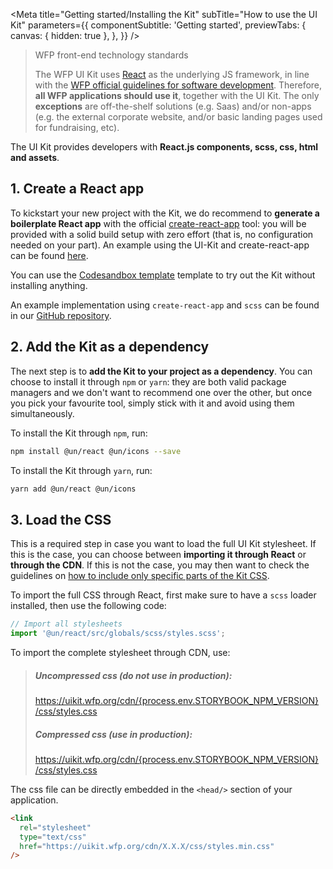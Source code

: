 

<Meta
  title="Getting started/Installing the Kit"
  subTitle="How to use the UI Kit"
  parameters={{
    componentSubtitle: 'Getting started',
    previewTabs: {
      canvas: { hidden: true },
    },
  }}
/>

> WFP front-end technology standards
>
> The WFP UI Kit uses [React](https://reactjs.org/) as the underlying JS framework, in line with the [WFP official guidelines for software development](https://newgo.wfp.org/documents/software-solutions-technology-stack). Therefore, **all WFP applications should use it**, together with the UI Kit. The only **exceptions** are off-the-shelf solutions (e.g. Saas) and/or non-apps (e.g. the external corporate website, and/or basic landing pages used for fundraising, etc).

The UI Kit provides developers with **React.js components, scss, css, html and assets**.

## 1. Create a React app

To kickstart your new project with the Kit, we do recommend to **generate a boilerplate React app** with the official [create-react-app](https://github.com/facebook/create-react-app) tool: you will be provided with a solid build setup with zero effort (that is, no configuration needed on your part). An example using the UI-Kit and create-react-app can be found [here](https://github.com/wfp/ui/tree/master/examples/create-react-app).

You can use the [Codesandbox template](https://codesandbox.io/s/wfp-ui-template-5bef8) template to try out the Kit without installing anything.

An example implementation using `create-react-app` and `scss` can be found in our [GitHub repository](https://github.com/wfp/ui/tree/master/examples/create-react-app).

## 2. Add the Kit as a dependency

The next step is to **add the Kit to your project as a dependency**. You can choose to install it through `npm` or `yarn`: they are both valid package managers and we don't want to recommend one over the other, but once you pick your favourite tool, simply stick with it and avoid using them simultaneously.

To install the Kit through `npm`, run:

```bash
npm install @un/react @un/icons --save
```

To install the Kit through `yarn`, run:

```bash
yarn add @un/react @un/icons
```

## 3. Load the CSS

This is a required step in case you want to load the full UI Kit stylesheet. If this is the case, you can choose between **importing it through React** or **through the CDN**. If this is not the case, you may then want to check the guidelines on [how to include only specific parts of the Kit CSS](https://uikit.wfp.org/docs/index.html?path=/story/getting-started-using-the-kit--page).

To import the full CSS through React, first make sure to have a `scss` loader installed, then use the following code:

```jsx
// Import all stylesheets
import '@un/react/src/globals/scss/styles.scss';
```

To import the complete stylesheet through CDN, use:

> <div>
>   <h5>Uncompressed css (do not use in production):</h5>
>   <a
>     href={`https://uikit.wfp.org/cdn/${process.env.STORYBOOK_NPM_VERSION}/css/styles.css`}
>     target="_blank">
>     https://uikit.wfp.org/cdn/{process.env.STORYBOOK_NPM_VERSION}
>     /css/styles.css
>   </a>
>   <h5>Compressed css (use in production):</h5>
>   <a
>     href={`https://uikit.wfp.org/cdn/${process.env.STORYBOOK_NPM_VERSION}/css/styles.min.css`}
>     target="_blank">
>     https://uikit.wfp.org/cdn/{process.env.STORYBOOK_NPM_VERSION}
>     /css/styles.css
>   </a>
> </div>

The css file can be directly embedded in the `<head/>` section of your application.

```html
<link
  rel="stylesheet"
  type="text/css"
  href="https://uikit.wfp.org/cdn/X.X.X/css/styles.min.css"
/>
```
